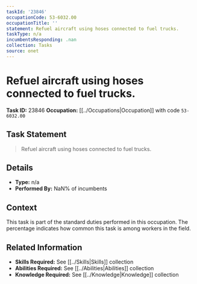 ```yaml
---
taskId: '23846'
occupationCode: 53-6032.00
occupationTitle: ''
statement: Refuel aircraft using hoses connected to fuel trucks.
taskType: n/a
incumbentsResponding: .nan
collection: Tasks
source: onet
---
```

# Refuel aircraft using hoses connected to fuel trucks.

**Task ID:** 23846
**Occupation:** [[../Occupations|Occupation]] with code `53-6032.00`

## Task Statement

> Refuel aircraft using hoses connected to fuel trucks.

## Details

- **Type:** n/a
- **Performed By:** NaN% of incumbents

## Context

This task is part of the standard duties performed in this occupation. The percentage indicates how common this task is among workers in the field.

## Related Information

- **Skills Required:** See [[../Skills|Skills]] collection
- **Abilities Required:** See [[../Abilities|Abilities]] collection
- **Knowledge Required:** See [[../Knowledge|Knowledge]] collection

